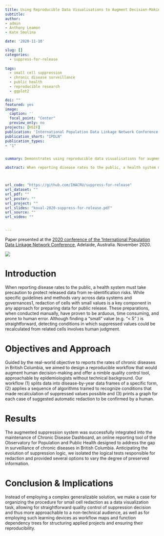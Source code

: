 ```yaml
---
title: Using Reproducible Data Visualisations to Augment Decision-Making During Suppression of Small Counts
subtitle: 
author:
- admin
- Anthony Leamon
- Kate Smolina

date: '2020-11-10'

slug: []
categories:
  - suppress-for-release
  
tags:
  - small cell suppression
  - chronic disease surveillance
  - public health
  - reproducible research
  - ggplot2

doi: ""
featured: yes
image: 
  caption: ''
  focal_point: "Center"
  preview_only: no
projects: [HSIF]
publication: 'International Population Data Linkage Network Conference'
publication_short: "IPDLN"
publication_types:
- "1"


summary: Demonstrates using reproducible data visualisations for augmenting redaction decisions during small cell supression and creating documentaion transparent for non-technical audit.

abstract: When reporting disease rates to the public, a health system must take precaution to protect released data from re-identification risks. While specific guidelines and methods vary across data systems and governances, redaction of cells with small values is a key component in any approach for preparing data for public release. However, this process often faces challanges of human error during evaluating threats for re-calculation of redacted values from related cells. Instead of employing a complex generalizable solution, we make a case for organizing the procedure for small cell redaction as a data visualization task, allowing for straightforward quality control of suppression decision and thus more approachable to a non-technical audience.



url_code: "https://github.com/IHACRU/suppress-for-release"
url_dataset: ""
url_pdf: ""
url_poster: ""
url_project: ""
url_slides: "koval-2020-suppress-for-release.pdf"
url_source: ""
url_video: ""


---
```


Paper presented at the [2020 conference of the 'International Population Data Linkage Network Conference](https://www.cahspr.ca/en/conferences), Adelaide, Australia. November 2020. 


![](workflow-illustration.png)

# Introduction

When reporting disease rates to the public, a health system must take precaution to protect released data from re-identification risks. While specific guidelines and methods vary across data systems and governances1, redaction of cells with small values is a key component in any approach for preparing data for public release. These preparations, when conducted manually, have proven to be arduous, time consuming, and prone to human error. Although finding a “small” value (e.g. “< 5 ” ) is straightforward, detecting conditions in which suppressed values could be recalculated from related cells involves human judgment.

# Objectives and Approach

Guided by the real-world objective to reports the rates of chronic diseases in British Columbia, we aimed to design a reproducible workflow that would augment human decision-making and offer a nimble quality control tool, approachable by epidemiologists without technical background. Our workflow (1) splits data into disease-by-year data frames of a specific form, (2) applies a sequence of algorithms trained to recognize conditions that made recalculation of suppressed values possible and (3) prints a graph for each case of suggested automatic redaction to be confirmed by a human.  

# Results

The augmented suppression system was successfully integrated into the maintenance of Chronic Disease Dashboard, an online reporting tool of the Observatory for Population and Public Health designed to address the gap in surveillance of chronic diseases in British Columbia. Anticipating the evolution of suppression logic, we isolated the logical tests responsible for redaction and provided several options to vary the degree of preserved information. 
 
# Conclusion & Implications

Instead of employing a complex generalizable solution, we make a case for organizing the procedure for small cell redaction as a data visualization task, allowing for straightforward quality control of suppression decision and thus more approachable to a non-technical audience, as well as for employing such learning devices as workflow maps and function dependency trees for structuring applied projects and ensuring their reproducibility. 




